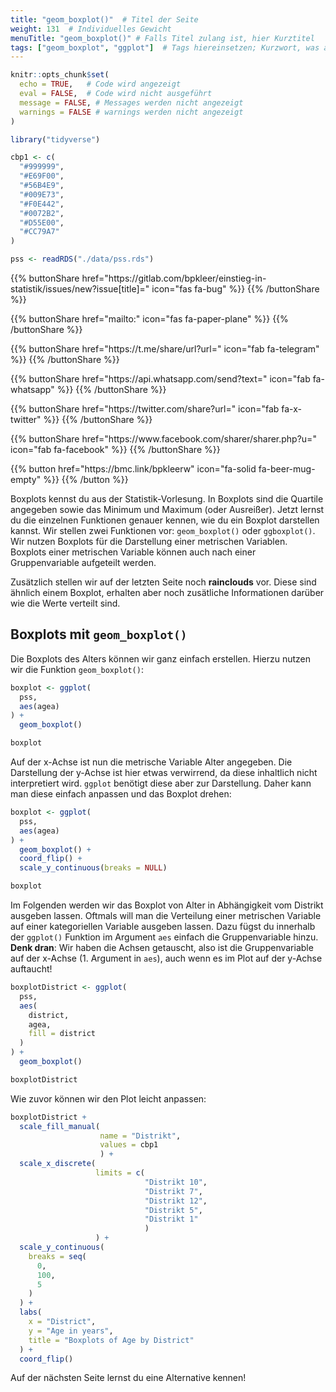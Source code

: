 ```yaml
---
title: "geom_boxplot()"  # Titel der Seite
weight: 131  # Individuelles Gewicht 
menuTitle: "geom_boxplot()" # Falls Titel zulang ist, hier Kurztitel
tags: ["geom_boxplot", "ggplot"]  # Tags hiereinsetzen; Kurzwort, was auf der Seite passsiert
---
```

```r
knitr::opts_chunk$set(
  echo = TRUE,   # Code wird angezeigt
  eval = FALSE,  # Code wird nicht ausgeführt
  message = FALSE, # Messages werden nicht angezeigt
  warnings = FALSE # warnings werden nicht angezeigt
)

library("tidyverse")

cbp1 <- c(
  "#999999", 
  "#E69F00",
  "#56B4E9",
  "#009E73",
  "#F0E442", 
  "#0072B2",
  "#D55E00",
  "#CC79A7"
)

pss <- readRDS("./data/pss.rds")
```

{{% buttonShare href=\"https\:\/\/gitlab.com\/bpkleer\/einstieg-in-statistik\/issues\/new?issue[title]=\" icon=\"fas fa-bug\" %}} {{% /buttonShare %}} 

{{% buttonShare href=\"mailto\:\" icon=\"fas fa-paper-plane\" %}} {{% /buttonShare %}}

{{% buttonShare href=\"https\:\/\/t.me\/share\/url?url=\" icon=\"fab fa-telegram\" %}} {{% /buttonShare %}}

{{% buttonShare href=\"https\:\/\/api.whatsapp.com\/send?text=\" icon=\"fab fa-whatsapp\" %}} {{% /buttonShare %}}

{{% buttonShare href=\"https\:\/\/twitter.com\/share?url=\" icon=\"fab fa-x-twitter\" %}} {{% /buttonShare %}}

{{% buttonShare href=\"https\:\/\/www.facebook.com\/sharer\/sharer.php?u=\" icon=\"fab fa-facebook\" %}} {{% /buttonShare %}}

{{% button href=\"https\:\/\/bmc.link\/bpkleerw\" icon=\"fa-solid fa-beer-mug-empty\" %}} {{% /button %}}

Boxplots kennst du aus der Statistik-Vorlesung. In Boxplots sind die Quartile angegeben sowie das Minimum und Maximum (oder Ausreißer). Jetzt lernst du die einzelnen Funktionen genauer kennen, wie du ein Boxplot darstellen kannst. Wir stellen zwei Funktionen vor: `geom_boxplot()` oder `ggboxplot()`. Wir nutzen Boxplots für die Darstellung einer metrischen Variablen. Boxplots einer metrischen Variable können auch nach einer Gruppenvariable aufgeteilt werden.

Zusätzlich stellen wir auf der letzten Seite noch **rainclouds** vor. Diese sind ähnlich einem Boxplot, erhalten aber noch zusätliche Informationen darüber wie die Werte verteilt sind. 

## Boxplots mit `geom_boxplot()`
Die Boxplots des Alters können wir ganz einfach erstellen. Hierzu nutzen wir die Funktion `geom_boxplot()`: 
```r
boxplot <- ggplot(
  pss, 
  aes(agea)
) +
  geom_boxplot()

boxplot
```
Auf der x-Achse ist nun die metrische Variable Alter angegeben. Die Darstellung der y-Achse ist hier etwas verwirrend, da diese inhaltlich nicht interpretiert wird. `ggplot` benötigt diese aber zur Darstellung. Daher kann man diese einfach anpassen und das Boxplot drehen:
```r
boxplot <- ggplot(
  pss, 
  aes(agea)
) +
  geom_boxplot() +
  coord_flip() +
  scale_y_continuous(breaks = NULL)

boxplot
```

Im Folgenden werden wir das Boxplot von Alter in Abhängigkeit vom Distrikt ausgeben lassen. Oftmals will man die Verteilung einer metrischen Variable auf einer kategoriellen Variable ausgeben lassen. Dazu fügst du innerhalb der `ggplot()` Funktion im Argument `aes` einfach die Gruppenvariable hinzu. **Denk dran**: Wir haben die Achsen getauscht, also ist die Gruppenvariable auf der x-Achse (1. Argument in `aes`), auch wenn es im Plot auf der y-Achse auftaucht!
```r
boxplotDistrict <- ggplot(
  pss, 
  aes(
    district, 
    agea, 
    fill = district
  )
) +
  geom_boxplot() 

boxplotDistrict
```

Wie zuvor können wir den Plot leicht anpassen:
```r
boxplotDistrict +
  scale_fill_manual(
                    name = "Distrikt", 
                    values = cbp1
                    ) +
  scale_x_discrete(
                   limits = c(
                              "Distrikt 10", 
                              "Distrikt 7", 
                              "Distrikt 12", 
                              "Distrikt 5",
                              "Distrikt 1"
                              )
                   ) + 
  scale_y_continuous(
    breaks = seq(
      0, 
      100, 
      5
    )
  ) + 
  labs(
    x = "District", 
    y = "Age in years",
    title = "Boxplots of Age by District"
  ) +
  coord_flip()
```

Auf der nächsten Seite lernst du eine Alternative kennen!
